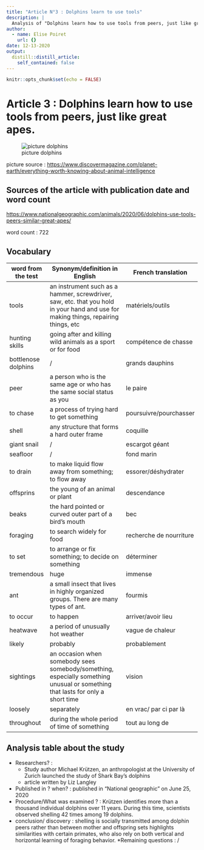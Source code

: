 ```yaml
---
title: "Article N°3 : Dolphins learn to use tools"
description: |
  Analysis of "Dolphins learn how to use tools from peers, just like great apes."
author:
  - name: Elise Poiret
    url: {}
date: 12-13-2020
output:
  distill::distill_article:
    self_contained: false
---
```


```r
knitr::opts_chunk$set(echo = FALSE)
```

# Article 3 : Dolphins learn how to use tools from peers, just like great apes.

![picture dolphins](dolphin.jpg)

picture source : <https://www.discovermagazine.com/planet-earth/everything-worth-knowing-about-animal-intelligence>

## Sources of the article with publication date and word count

<https://www.nationalgeographic.com/animals/2020/06/dolphins-use-tools-peers-similar-great-apes/>

word count : 722

## Vocabulary

| word from the test  | Synonym/definition in English                                                                                                      | French translation       |
| ------------------- | ---------------------------------------------------------------------------------------------------------------------------------- | ------------------------ |
| tools               | an instrument such as a hammer, screwdriver, saw, etc. that you hold in your hand and use for making things, repairing things, etc | matériels/outils         |
| hunting skills      | going after and killing wild animals as a sport or for food                                                                        | compétence de chasse     |
| bottlenose dolphins | /                                                                                                                                  | grands dauphins          |
| peer                | a person who is the same age or who has the same social status as you                                                              | le paire                 |
| to chase            | a process of trying hard to get something                                                                                          | poursuivre/pourchasser   |
| shell               | any structure that forms a hard outer frame                                                                                        | coquille                 |
| giant snail         | /                                                                                                                                  | escargot géant           |
| seafloor            | /                                                                                                                                  | fond marin               |
| to drain            | to make liquid flow away from something; to flow away                                                                              | essorer/déshydrater      |
| offsprins           | the young of an animal or plant                                                                                                    | descendance              |
| beaks               | the hard pointed or curved outer part of a bird’s mouth                                                                            | bec                      |
| foraging            |  to search widely for food                                                                                                         | recherche de nourriture  |
| to set              | to arrange or fix something; to decide on something                                                                                | déterminer               |
| tremendous          | huge                                                                                                                               | immense                  |
| ant                 | a small insect that lives in highly organized groups. There are many types of ant.                                                 | fourmis                  |
| to occur            | to happen                                                                                                                          | arriver/avoir lieu       |
| heatwave            | a period of unusually hot weather                                                                                                  | vague de chaleur         |
| likely              | probably                                                                                                                           | probablement             |
| sightings           | an occasion when somebody sees somebody/something, especially something unusual or something that lasts for only a short time      | vision                   |
| loosely             | separately                                                                                                                         | en vrac/ par ci par là   |
| throughout          | during the whole period of time of something                                                                                       | tout au long de          |

## Analysis table about the study

* Researchers? : 
  + Study author Michael Krützen, an anthropologist at the University of Zurich 
   launched the study of Shark Bay’s dolphins
  + article written by Liz Langley 
* Published in ? when? : published in "National geographic" on June 25, 2020
* Procedure/What was examined ? : Krützen identifies more than a thousand individual dolphins over 11 years. During this time, scientists observed shelling 42 times among 19 dolphins. 
* conclusion/ discovery : shelling is socially transmitted among dolphin peers rather than between mother and offspring sets highlights similarities with certain primates, who also rely on both vertical and horizontal learning of foraging behavior. 
*Remaining questions : /
